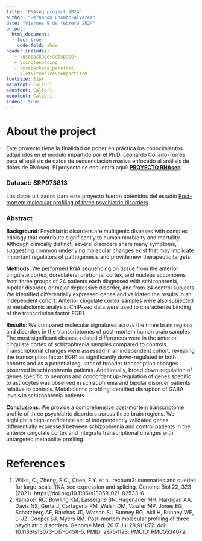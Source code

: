 ```yaml
---
title: "RNAseq project 2024"
author: "Bernardo Chombo-Álvarez"
date: "Viernes 9 de febrero 2024"
output:
  html_document:
    toc: true
    code_fold: show
header-includes:
   - \usepackage{setspace}
   - \singlespacing
   - \usepackage{paralist}
   - \let\itemsize\compactitem
fontsize: 11pt
mainfont: Calibri
sansfont: Calibri
monofont: Calibri
indent: true
---
```


# About the project
Este proyecto tiene la finalidad de poner en práctica los conocimientos adquiridos en el módulo impartido por el Ph.D. Leonardo Collado-Torres para el análisis de datos de secuenciación masiva enfocado al análisis de datos de RNAseq. El proyecto se encuentra aquí: [**PROYECTO RNAseq**](https://bernardochomboalvarez.github.io/RNAseq_project_2024/Workflow.html).


### Dataset: **SRP073813**
Los datos utilizados para este proyecto fueron obtenidos del estudio [Post-mortem molecular profiling of three psychiatric disorders](https://genomemedicine.biomedcentral.com/articles/10.1186/s13073-017-0458-5).  

### Abstract 
**Background**: Psychiatric disorders are multigenic diseases with complex etiology that contribute significantly to human morbidity and mortality. Although clinically distinct, several disorders share many symptoms, suggesting common underlying molecular changes exist that may implicate important regulators of pathogenesis and provide new therapeutic targets.

**Methods**: We performed RNA sequencing on tissue from the anterior cingulate cortex, dorsolateral prefrontal cortex, and nucleus accumbens from three groups of 24 patients each diagnosed with schizophrenia, bipolar disorder, or major depressive disorder, and from 24 control subjects. We identified differentially expressed genes and validated the results in an independent cohort. Anterior cingulate cortex samples were also subjected to metabolomic analysis. ChIP-seq data were used to characterize binding of the transcription factor EGR1.

**Results**: We compared molecular signatures across the three brain regions and disorders in the transcriptomes of post-mortem human brain samples. The most significant disease-related differences were in the anterior cingulate cortex of schizophrenia samples compared to controls. Transcriptional changes were assessed in an independent cohort, revealing the transcription factor EGR1 as significantly down-regulated in both cohorts and as a potential regulator of broader transcription changes observed in schizophrenia patients. Additionally, broad down-regulation of genes specific to neurons and concordant up-regulation of genes specific to astrocytes was observed in schizophrenia and bipolar disorder patients relative to controls. Metabolomic profiling identified disruption of GABA levels in schizophrenia patients.

**Conclusions**: We provide a comprehensive post-mortem transcriptome profile of three psychiatric disorders across three brain regions. We highlight a high-confidence set of independently validated genes differentially expressed between schizophrenia and control patients in the anterior cingulate cortex and integrate transcriptional changes with untargeted metabolite profiling.

# References
1. Wilks, C., Zheng, S.C., Chen, F.Y. et al. recount3: summaries and queries for large-scale RNA-seq expression and splicing. Genome Biol 22, 323 (2021). https://doi.org/10.1186/s13059-021-02533-6
2. Ramaker RC, Bowling KM, Lasseigne BN, Hagenauer MH, Hardigan AA, Davis NS, Gertz J, Cartagena PM, Walsh DM, Vawter MP, Jones EG, Schatzberg AF, Barchas JD, Watson SJ, Bunney BG, Akil H, Bunney WE, Li JZ, Cooper SJ, Myers RM. Post-mortem molecular profiling of three psychiatric disorders. Genome Med. 2017 Jul 28;9(1):72. doi: 10.1186/s13073-017-0458-5. PMID: 28754123; PMCID: PMC5534072.

